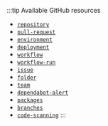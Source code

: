:::tip Available GitHub resources

- [`repository`](https://docs.github.com/en/rest/repos/repos#get-a-repository)
- [`pull-request`](https://docs.github.com/en/rest/pulls/pulls#get-a-pull-request)
- [`environment`](https://docs.github.com/en/rest/deployments/environments#get-an-environment)
- [`deployment`](https://docs.github.com/en/rest/deployments/deployments#get-a-deployment)
- [`workflow`](https://docs.github.com/en/rest/actions/workflows#get-a-workflow)
- [`workflow-run`](https://docs.github.com/en/rest/actions/workflow-runs#get-a-workflow-run)
- [`issue`](https://docs.github.com/en/rest/issues/issues#get-an-issue)
- [`folder`](https://docs.github.com/en/rest/git/trees#get-a-tree)
- [`team`](https://docs.github.com/en/rest/teams/teams#get-a-team-by-name)
- [`dependabot-alert`](https://docs.github.com/en/rest/dependabot/alerts#list-dependabot-alerts-for-a-repository)
- [`packages`](https://github.com/port-labs/example-github-packages)
- [`branches`](https://docs.github.com/en/rest/branches/branches#get-a-branch)
- [`code-scanning`](https://docs.github.com/en/rest/code-scanning/code-scanning#list-code-scanning-alerts-for-a-repository)
:::
